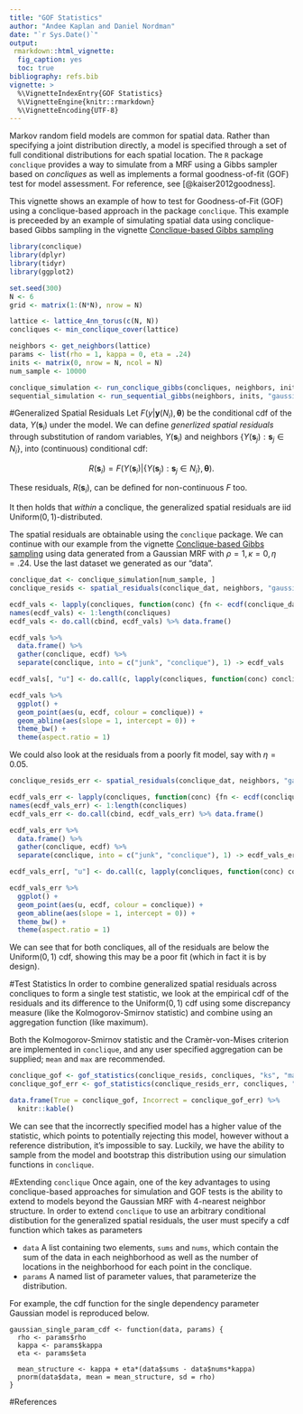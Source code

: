 ```yaml
---
title: "GOF Statistics"
author: "Andee Kaplan and Daniel Nordman"
date: "`r Sys.Date()`"
output: 
 rmarkdown::html_vignette:
  fig_caption: yes
  toc: true
bibliography: refs.bib
vignette: >
  %\VignetteIndexEntry{GOF Statistics}
  %\VignetteEngine{knitr::rmarkdown}
  %\VignetteEncoding{UTF-8}
---
```


Markov random field models are common for spatial data. Rather than specifying a joint distribution directly, a  model is specified through a set of full conditional distributions for each spatial location. The `R` package `conclique` provides a way to simulate from a MRF using a Gibbs sampler based on *concliques* as well as implements a formal goodness-of-fit (GOF) test for model assessment. For reference, see [@kaiser2012goodness].

This vignette shows an example of how to test for Goodness-of-Fit (GOF) using a conclique-based approach in the package `conclique`. This example is preceeded by an example of simulating spatial data using conclique-based Gibbs sampling in the vignette [Conclique-based Gibbs sampling](conclique-gibbs.html)

```r
library(conclique)
library(dplyr)
library(tidyr)
library(ggplot2)

set.seed(300)
N <- 6
grid <- matrix(1:(N*N), nrow = N)

lattice <- lattice_4nn_torus(c(N, N))
concliques <- min_conclique_cover(lattice)

neighbors <- get_neighbors(lattice)
params <- list(rho = 1, kappa = 0, eta = .24)
inits <- matrix(0, nrow = N, ncol = N)
num_sample <- 10000

conclique_simulation <- run_conclique_gibbs(concliques, neighbors, inits, "gaussian_single_param", params, num_sample)
sequential_simulation <- run_sequential_gibbs(neighbors, inits, "gaussian_single_param", params, num_sample)

```

#Generalized Spatial Residuals
Let $F(y|\boldsymbol y(N_i), \boldsymbol \theta)$ be the conditional cdf of the data, $Y(\boldsymbol s_i)$ under the model. We can define *generlized spatial residuals* through substitution of random variables, $Y(\boldsymbol s_i)$ and neighbors $\{Y(\boldsymbol s_j): \boldsymbol s_j \in N_i \}$, into  (continuous) conditional cdf:

$$
R(\boldsymbol s_i) = F(Y(\boldsymbol s_i)|\{Y(\boldsymbol s_j): \boldsymbol s_j \in N_i \}, \boldsymbol \theta).
$$

These residuals, $R(\boldsymbol s_i)$, can be defined for non-continuous $F$ too.

It then holds that *within* a conclique, the generalized spatial residuals are iid Uniform$(0, 1)$-distributed.

The spatial residuals are obtainable using the `conclique` package. We can continue with our example from the vignette [Conclique-based Gibbs sampling](conclique-gibbs.html) using data generated from a Gaussian MRF with $\rho = 1, \kappa = 0, \eta = .24$. Use the last dataset we generated as our "data".

```r
conclique_dat <- conclique_simulation[num_sample, ]
conclique_resids <- spatial_residuals(conclique_dat, neighbors, "gaussian_single_param", params)
```

```r
ecdf_vals <- lapply(concliques, function(conc) {fn <- ecdf(conclique_dat[conc]); fn(conclique_dat[conc])})
names(ecdf_vals) <- 1:length(concliques)
ecdf_vals <- do.call(cbind, ecdf_vals) %>% data.frame()

ecdf_vals %>%
  data.frame() %>%
  gather(conclique, ecdf) %>%
  separate(conclique, into = c("junk", "conclique"), 1) -> ecdf_vals

ecdf_vals[, "u"] <- do.call(c, lapply(concliques, function(conc) conclique_resids[conc]))

ecdf_vals %>%
  ggplot() +
  geom_point(aes(u, ecdf, colour = conclique)) +
  geom_abline(aes(slope = 1, intercept = 0)) +
  theme_bw() +
  theme(aspect.ratio = 1)

```

We could also look at the residuals from a poorly fit model, say with $\eta = 0.05$.

```r
conclique_resids_err <- spatial_residuals(conclique_dat, neighbors, "gaussian_single_param", list(rho = 1, kappa = 0, eta = 0.05))
```

```r
ecdf_vals_err <- lapply(concliques, function(conc) {fn <- ecdf(conclique_dat[conc]); fn(conclique_dat[conc])})
names(ecdf_vals_err) <- 1:length(concliques)
ecdf_vals_err <- do.call(cbind, ecdf_vals_err) %>% data.frame()

ecdf_vals_err %>%
  data.frame() %>%
  gather(conclique, ecdf) %>%
  separate(conclique, into = c("junk", "conclique"), 1) -> ecdf_vals_err

ecdf_vals_err[, "u"] <- do.call(c, lapply(concliques, function(conc) conclique_resids_err[conc]))

ecdf_vals_err %>%
  ggplot() +
  geom_point(aes(u, ecdf, colour = conclique)) +
  geom_abline(aes(slope = 1, intercept = 0)) +
  theme_bw() +
  theme(aspect.ratio = 1)

```
We can see that for both concliques, all of the residuals are below the Uniform$(0,1)$ cdf, showing this may be a poor fit (which in fact it is by design).

#Test Statistics
In order to combine generalized spatial residuals across concliques to form a single test statistic, we look at the empirical cdf of the residuals and its difference to the Uniform$(0,1)$ cdf using some discrepancy measure (like the Kolmogorov-Smirnov statistic) and combine using an aggregation function (like maximum).

Both the Kolmogorov-Smirnov statistic and the Cramèr-von-Mises criterion are implemented in `conclique`, and any user specified aggregation can be supplied; `mean` and `max` are recommended.

```r
conclique_gof <- gof_statistics(conclique_resids, concliques, "ks", "max")
conclique_gof_err <- gof_statistics(conclique_resids_err, concliques, "ks", "max")
```

```r
data.frame(True = conclique_gof, Incorrect = conclique_gof_err) %>%
  knitr::kable()

```

We can see that the incorrectly specified model has a higher value of the statistic, which points to potentially rejecting this model, however without a reference distribution, it's impossible to say. Luckily, we have the ability to sample from the model and bootstrap this distribution using our simulation functions in `conclique`.

#Extending `conclique`
Once again, one of the key advantages to using conclique-based approaches for simulation and GOF tests is the ability to extend to models beyond the Gaussian MRF with 4-nearest neighbor structure. In order to extend `conclique` to use an arbitrary conditional distibution for the generalized spatial residuals, the user must specify a cdf function which takes as parameters 

 - `data` A list containing two elements, `sums` and `nums`, which contain the sum of the data in each neighborhood as well as the number of locations in the neighborhood for each point in the conclique. 
 - `params` A named list of parameter values, that parameterize the distribution.
 
For example, the cdf function for the single dependency parameter Gaussian model is reproduced below.

```
gaussian_single_param_cdf <- function(data, params) {
  rho <- params$rho
  kappa <- params$kappa
  eta <- params$eta
  
  mean_structure <- kappa + eta*(data$sums - data$nums*kappa)
  pnorm(data$data, mean = mean_structure, sd = rho)
}
```

#References
